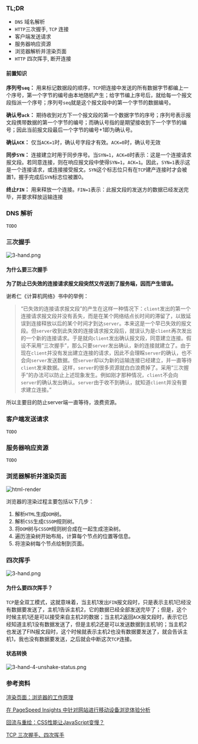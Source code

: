 ### TL;DR

- `DNS` 域名解析
- `HTTP`三次握手, `TCP` 连接
- 客户端发送请求
- 服务器响应资源
- 浏览器解析并渲染页面
- `HTTP` 四次挥手, 断开连接

#### 前置知识

**序列号`seq`：** 用来标记数据段的顺序，`TCP`把连接中发送的所有数据字节都编上一个序号，第一个字节的编号由本地随机产生；给字节编上序号后，就给每一个报文段指派一个序号；序列号`seq`就是这个报文段中的第一个字节的数据编号。

**确认号`ack`：** 期待收到对方下一个报文段的第一个数据字节的序号；序列号表示报文段携带数据的第一个字节的编号；而确认号指的是期望接收到下一个字节的编号；因此当前报文段最后一个字节的编号+1即为确认号。

**确认`ACK`：** 仅当`ACK=1`时，确认号字段才有效。`ACK=0`时，确认号无效

**同步`SYN`：** 连接建立时用于同步序号。当`SYN=1`，`ACK=0`时表示：这是一个连接请求报文段。若同意连接，则在响应报文段中使得`SYN=1`，`ACK=1`。因此，`SYN=1`表示这是一个连接请求，或连接接受报文。`SYN`这个标志位只有在`TCP`建产连接时才会被置1，握手完成后`SYN`标志位被置0。

**终止`FIN`：** 用来释放一个连接。`FIN=1`表示：此报文段的发送方的数据已经发送完毕，并要求释放运输连接

### DNS 解析

`TODO`

### 三次握手

![3-hand.png](./images/3-hand.png)

#### 为什么要三次握手

**为了防止已失效的连接请求报文段突然又传送到了服务端，因而产生错误。**

谢希仁《计算机网络》书中的举例：

> “已失效的连接请求报文段”的产生在这样一种情况下：`client`发出的第一个连接请求报文段并没有丢失，而是在某个网络结点长时间的滞留了，以致延误到连接释放以后的某个时间才到达`server`。本来这是一个早已失效的报文段。但`server`收到此失效的连接请求报文段后，就误认为是`client`再次发出的一个新的连接请求。于是就向`client`发出确认报文段，同意建立连接。假设不采用“三次握手”，那么只要`server`发出确认，新的连接就建立了。由于现在`client`并没有发出建立连接的请求，因此不会理睬`server`的确认，也不会向`server`发送数据。但`server`却以为新的运输连接已经建立，并一直等待`client`发来数据。这样，`server`的很多资源就白白浪费掉了。采用“三次握手”的办法可以防止上述现象发生。例如刚才那种情况，`client`不会向`server`的确认发出确认。`server`由于收不到确认，就知道`client`并没有要求建立连接。”

所以主要目的防止server端一直等待，浪费资源。

### 客户端发送请求

`TODO`

### 服务器响应资源

`TODO`

### 浏览器解析并渲染页面

![html-render](./images/html-render.png)

浏览器的渲染过程主要包括以下几步：

1. 解析`HTML`生成`DOM`树。
2. 解析`CSS`生成`CSSOM`规则树。
3. 将`DOM`树与`CSSOM`规则树合成在一起生成渲染树。
4. 遍历渲染树开始布局，计算每个节点的位置等信息。
5. 将渲染树每个节点绘制到页面。

### 四次挥手

![3-hand.png](./images/4-unshake.png)

#### 为什么要四次挥手？

`TCP`是全双工模式，这就意味着，当主机1发出`FIN`报文段时，只是表示主机1已经没有数据要发送了，主机1告诉主机2，它的数据已经全部发送完毕了；但是，这个时候主机1还是可以接受来自主机2的数据；当主机2返回`ACK`报文段时，表示它已经知道主机1没有数据发送了，但是主机2还是可以发送数据到主机1的；当主机2也发送了FIN报文段时，这个时候就表示主机2也没有数据要发送了，就会告诉主机1，我也没有数据要发送，之后就会中断这次`TCP`连接。

#### 状态转换

![3-hand-4-unshake-status.png](./images/3-hand-4-unshake-status.png)

### 参考资料

[渲染页面：浏览器的工作原理](https://developer.mozilla.org/zh-CN/docs/Web/Performance/%E6%B5%8F%E8%A7%88%E5%99%A8%E6%B8%B2%E6%9F%93%E9%A1%B5%E9%9D%A2%E7%9A%84%E5%B7%A5%E4%BD%9C%E5%8E%9F%E7%90%86)

[在 PageSpeed Insights 中针对网站进行移动设备浏览体验分析](https://developers.google.com/speed/docs/insights/mobile)

[回流与重绘：CSS性能让JavaScript变慢？](https://www.zhangxinxu.com/wordpress/2010/01/%E5%9B%9E%E6%B5%81%E4%B8%8E%E9%87%8D%E7%BB%98%EF%BC%9Acss%E6%80%A7%E8%83%BD%E8%AE%A9javascript%E5%8F%98%E6%85%A2%EF%BC%9F/)

[TCP 三次握手、四次挥手](https://lotabout.me/2019/TCP-connection-establish-and-termination/)

